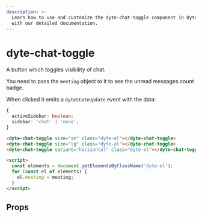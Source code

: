 ```yaml
---
description: >-
  Learn how to use and customize the dyte-chat-toggle component in Dyte's UI Kit
  with our detailed documentation.
---
```


# dyte-chat-toggle

A button which toggles visibility of chat.

You need to pass the `meeting` object to it to see the unread messages count badge.

When clicked it emits a `dyteStateUpdate` event with the data:

```ts
{
  activeSidebar: boolean;
  sidebar: 'chat' | 'none';
}
```

```html
<dyte-chat-toggle size="sm" class="dyte-el"></dyte-chat-toggle>
<dyte-chat-toggle size="lg" class="dyte-el"></dyte-chat-toggle>
<dyte-chat-toggle variant="horizontal" class="dyte-el"></dyte-chat-toggle>

<script>
  const elements = document.getElementsByClassName('dyte-el');
  for (const el of elements) {
    el.meeting = meeting;
  }
</script>
```

## Props

<PropsTable of="dyte-chat-toggle" />

<head>
  <title>UI Kit dyte-chat-toggle</title>
</head>
